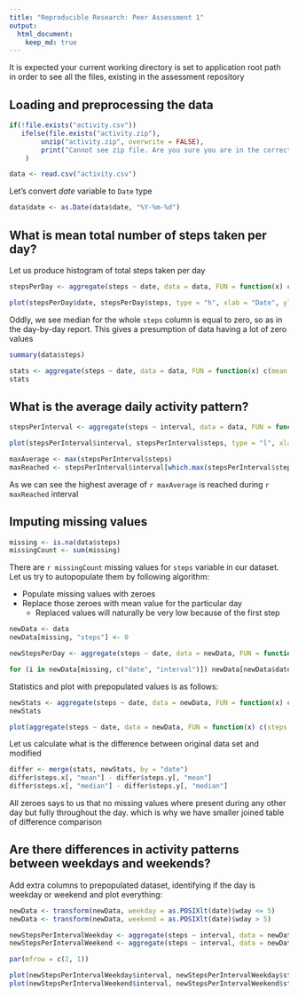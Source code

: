 ```yaml
---
title: "Reproducible Research: Peer Assessment 1"
output: 
  html_document:
    keep_md: true
---
```


It is expected your current working directory is set to application root path in order to see all the files, existing in the assessment repository

## Loading and preprocessing the data

```r
if(!file.exists("activity.csv"))
   ifelse(file.exists("activity.zip"),
        unzip("activity.zip", overwrite = FALSE),
        print("Cannot see zip file. Are you sure you are in the correct working directory?")
    )

data <- read.csv("activity.csv")
```

Let's convert *date* variable to ```Date``` type

```r
data$date <- as.Date(data$date, "%Y-%m-%d")
```

## What is mean total number of steps taken per day?

Let us produce histogram of total steps taken per day

```r
stepsPerDay <- aggregate(steps ~ date, data = data, FUN = function(x) c(steps = sum(x, na.rm = TRUE)))

plot(stepsPerDay$date, stepsPerDay$steps, type = "h", xlab = "Date", ylab = "Steps", lwd = c(5))
```

Oddly, we see median for the whole ```steps``` column is equal to zero, so as in the day-by-day report. This gives a presumption of data having a lot of zero values

```r
summary(data$steps)

stats <- aggregate(steps ~ date, data = data, FUN = function(x) c(mean = mean(x, na.rm = TRUE), median = median(x, na.rm = TRUE)))
stats
```

## What is the average daily activity pattern?

```r
stepsPerInterval <- aggregate(steps ~ interval, data = data, FUN = function(x) c(steps = mean(x, na.rm = TRUE)))

plot(stepsPerInterval$interval, stepsPerInterval$steps, type = "l", xlab = "Interval", ylab = "Average of steps")
```

```r
maxAverage <- max(stepsPerInterval$steps)
maxReached <- stepsPerInterval$interval[which.max(stepsPerInterval$steps)]
```
As we can see the highest average of `r maxAverage` is reached during `r maxReached` interval

## Imputing missing values

```r
missing <- is.na(data$steps)
missingCount <- sum(missing)
```
There are `r missingCount` missing values for ```steps``` variable in our dataset. Let us try to autopopulate them by following algorithm:

* Populate missing values with zeroes
* Replace those zeroes with mean value for the particular day
  * Replaced values will naturally be very low because of the first step

```r
newData <- data
newData[missing, "steps"] <- 0

newStepsPerDay <- aggregate(steps ~ date, data = newData, FUN = function(x) c(steps = mean(x)))

for (i in newData[missing, c("date", "interval")]) newData[newData$date == i[1] && newData$interval == i[2], "steps"] <- floor(newStepsPerDay[newStepsPerDay$date == i[1], "steps"])
```

Statistics and plot with prepopulated values is as follows:

```r
newStats <- aggregate(steps ~ date, data = newData, FUN = function(x) c(mean = mean(x), median = median(x)))
newStats
```

```r
plot(aggregate(steps ~ date, data = newData, FUN = function(x) c(steps = sum(x))), type = "h", xlab = "Date", ylab = "Steps", lwd = c(5))
```

Let us calculate what is the difference between original data set and modified

```r
differ <- merge(stats, newStats, by = "date")
differ$steps.x[, "mean"] - differ$steps.y[, "mean"]
differ$steps.x[, "median"] - differ$steps.y[, "median"]
```

All zeroes says to us that no missing values where present during any other day but fully throughout the day. which is why we have smaller joined table of difference comparison

## Are there differences in activity patterns between weekdays and weekends?

Add extra columns to prepopulated dataset, identifying if the day is weekday or weekend and plot everything:

```r
newData <- transform(newData, weekday = as.POSIXlt(date)$wday <= 5)
newData <- transform(newData, weekend = as.POSIXlt(date)$wday > 5)

newStepsPerIntervalWeekday <- aggregate(steps ~ interval, data = newData[newData$weekday == TRUE, ], FUN = function(x) c(steps = mean(x)))
newStepsPerIntervalWeekend <- aggregate(steps ~ interval, data = newData[newData$weekend == TRUE, ], FUN = function(x) c(steps = mean(x)))

par(mfrow = c(2, 1))

plot(newStepsPerIntervalWeekday$interval, newStepsPerIntervalWeekday$steps, type = "l", xlab = "Interval", ylab = "Average of steps during weekdays")
plot(newStepsPerIntervalWeekend$interval, newStepsPerIntervalWeekend$steps, type = "l", xlab = "Interval", ylab = "Average of steps during weekends")
```
